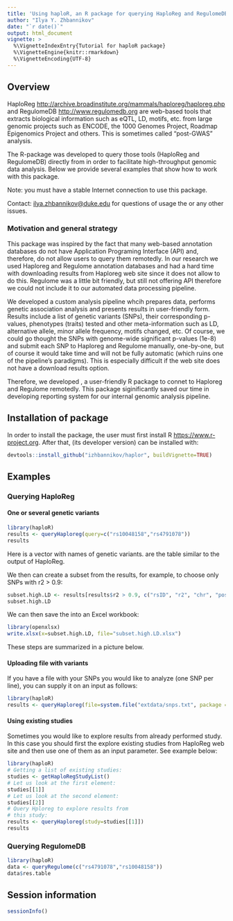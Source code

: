 ```yaml
---
title: 'Using haploR, an R package for querying HaploReg and RegulomeDB'
author: "Ilya Y. Zhbannikov"
date: "`r date()`"
output: html_document
vignette: >
  %\VignetteIndexEntry{Tutorial for haploR package}
  %\VignetteEngine{knitr::rmarkdown}
  %\VignetteEncoding{UTF-8}
---
```



## Overview

HaploReg <http://archive.broadinstitute.org/mammals/haploreg/haploreg.php> and 
RegulomeDB <http://www.regulomedb.org>
are web-based tools that extracts biological information such as eQTL, 
LD, motifs, etc. from large genomic projects such as ENCODE, 
the 1000 Genomes Project, Roadmap Epigenomics Project and others. 
This is sometimes called "post-GWAS" analysis.

The R-package \texttt{haploR} was developed to query 
those tools (HaploReg and RegulomeDB) directly from 
\texttt{R} in order to facilitate high-throughput 
genomic data analysis. Below we provide several examples 
that show how to work with this package.

Note: you must have a stable Internet connection 
to use this package.

Contact: <ilya.zhbannikov@duke.edu> for questions of 
usage the \texttt{haploR} or any other issues.

### Motivation and general strategy

This package was inspired by the fact that many web-based annotation databases do not have Application Programing Interface (API) and, therefore, do not allow users to query them remotedly. In our research we used Haploreg and Regulome annotation databases and had a hard time with  downloading results from Haploreg web site since it does not allow to do this. Regulome was a little bit friendly, but still not offering API therefore we could not include it to our automated data processing pipeline. 

We developed a custom analysis pipeline whcih prepares data, performs genetic association analysis and presents results in user-friendly form. Results include a list of genetic variants (SNPs), their corresponding p-values, phenotypes (traits) tested and other meta-information such as LD, alternative allele, minor allele frequency, motifs changed, etc. Of course, we could go thought the SNPs with genome-wide significant p-values (1e-8) and submit each SNP to Haploreg and Regulome manually, one-by-one, but of course it would take time and will not be fully automatic (which ruins one of the pipeline's paradigms). This is especially difficult if the web site does not have a download results option.

Therefore, we developed \code{haploR}, a user-friendly R package to connet to Haploreg and Regulome remotedly. This package siginificantly saved our time in developing reporting system for our internal genomic analysis pipeline.



## Installation of \emph{haploR} package

In order to install the \emph{haploR} package, the user must first install R <https://www.r-project.org>. After that, \emph{haploR} (its developer version) can be installed with:

```r
devtools::install_github("izhbannikov/haplor", buildVignette=TRUE)
```





## Examples

### Querying HaploReg
#### One or several genetic variants

```r
library(haploR)
results <- queryHaploreg(query=c("rs10048158","rs4791078"))
results
```

Here \texttt{query} is a vector with names of genetic variants. 
\texttt{results} are the table similar to the output of HaploReg.

We then can create a subset from the results, for example, to choose only SNPs with r2 > 0.9:

```r
subset.high.LD <- results[results$r2 > 0.9, c("rsID", "r2", "chr", "pos_hg38", "is_query_snp", "ref", "alt")]
subset.high.LD
```

We can then save the \code{subset.high.LD} into an Excel workbook:

```r
library(openxlsx)
write.xlsx(x=subset.high.LD, file="subset.high.LD.xlsx")
```

These steps are summarized in a picture below.



#### Uploading file with variants

If you have a file with your SNPs you would like 
to analyze (one SNP per line), you can 
supply it on an input as follows:

```r
library(haploR)
results <- queryHaploreg(file=system.file("extdata/snps.txt", package = "haploR"))
```

#### Using existing studies

Sometimes you would like to explore results from 
already performed study. In this case you should 
first the explore existing studies from 
HaploReg web site and then use one of 
them as an input parameter. See example below:

```r
library(haploR)
# Getting a list of existing studies:
studies <- getHaploRegStudyList()
# Let us look at the first element:
studies[[1]]
# Let us look at the second element:
studies[[2]]
# Query Hploreg to explore results from 
# this study:
results <- queryHaploreg(study=studies[[1]])
results
```

### Querying RegulomeDB

```r
library(haploR)
data <- queryRegulome(c("rs4791078","rs10048158"))
data$res.table
```


## Session information
```r
sessionInfo()
```

